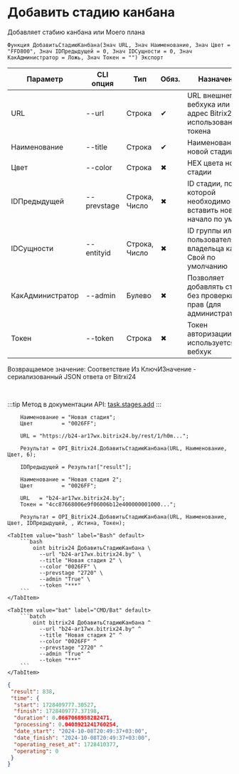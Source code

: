 ﻿---
sidebar_position: 1
description: Добавить стадию канбана и другие функции для работы с Bitrix24 в Открытом пакете интеграций - бесплатной open-source библиотеке интеграций для 1С:Предприятие 8, OneScript и CLI
keywords: [1C, 1С, 1С:Предприятие, 1С:Предприятие 8.3, API, Интеграция, Сервисы, Обмен, OneScript, CLI, Bitrix24]
---


# Добавить стадию канбана
 Добавляет стабию канбана или Моего плана



`Функция ДобавитьСтадиюКанбана(Знач URL, Знач Наименование, Знач Цвет = "FFD800", Знач IDПредыдущей = 0, Знач IDСущности = 0, Знач КакАдминистратор = Ложь, Знач Токен = "") Экспорт`

  | Параметр | CLI опция | Тип | Обяз. | Назначение |
  |-|-|-|-|-|
  | URL | --url | Строка | &#x2714; | URL внешнего вебхука или адрес Bitrix24 при использовании токена |
  | Наименование | --title | Строка | &#x2714; | Наименование новой стадии |
  | Цвет | --color | Строка | &#x2716; | HEX цвета новой стадии |
  | IDПредыдущей | --prevstage | Строка, Число | &#x2716; | ID стадии, после которой необходимо вставить новую (в начало по ум.) |
  | IDСущности | --entityid | Строка, Число | &#x2716; | ID группы или пользователя владельца канбан. Свой по умолчанию |
  | КакАдминистратор | --admin | Булево | &#x2716; | Позволяет добавлять стадии без проверки прав (для администраторов) |
  | Токен | --token | Строка | &#x2716; | Токен авторизации, если используется не вебхук |

  
  Возвращаемое значение:   Соответствие Из КлючИЗначение - сериализованный JSON ответа от Bitrxi24

<br/>

:::tip
Метод в документации API: [task.stages.add](https://dev.1c-bitrix.ru/rest_help/tasks/task/kanban/task_stages_add.php)
:::
<br/>



```bsl title="Пример использования для 1С:Предприятие/OneScript"
    Наименование = "Новая стадия";
    Цвет         = "0026FF";

    URL = "https://b24-ar17wx.bitrix24.by/rest/1/h0m...";

    Результат = OPI_Bitrix24.ДобавитьСтадиюКанбана(URL, Наименование, Цвет, 6);

    IDПредыдущей = Результат["result"];

    Наименование = "Новая стадия 2";
    Цвет         = "0026FF";

    URL   = "b24-ar17wx.bitrix24.by";
    Токен = "4cc87668006e9f06006b12e400000001000...";

    Результат = OPI_Bitrix24.ДобавитьСтадиюКанбана(URL, Наименование, Цвет, IDПредыдущей, , Истина, Токен);
```
    

 <Tabs>
  
    <TabItem value="bash" label="Bash" default>
        ```bash
            oint bitrix24 ДобавитьСтадиюКанбана \
              --url "b24-ar17wx.bitrix24.by" \
              --title "Новая стадия 2" \
              --color "0026FF" \
              --prevstage "2720" \
              --admin "True" \
              --token "***"
        ```
    </TabItem>
  
    <TabItem value="bat" label="CMD/Bat" default>
        ```batch
            oint bitrix24 ДобавитьСтадиюКанбана ^
              --url "b24-ar17wx.bitrix24.by" ^
              --title "Новая стадия 2" ^
              --color "0026FF" ^
              --prevstage "2720" ^
              --admin "True" ^
              --token "***"
        ```
    </TabItem>
</Tabs>


```json title="Результат"
{
 "result": 838,
 "time": {
  "start": 1728409777.30527,
  "finish": 1728409777.37198,
  "duration": 0.0667068958282471,
  "processing": 0.0408921241760254,
  "date_start": "2024-10-08T20:49:37+03:00",
  "date_finish": "2024-10-08T20:49:37+03:00",
  "operating_reset_at": 1728410377,
  "operating": 0
 }
}
```
